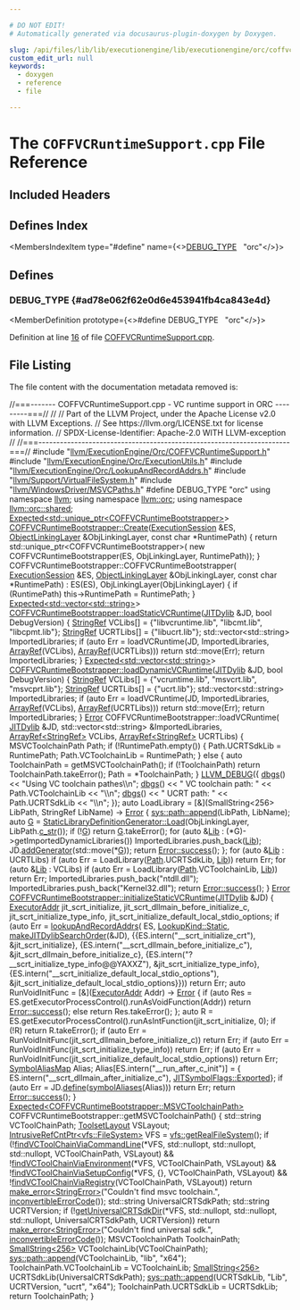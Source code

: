 ```yaml
---

# DO NOT EDIT!
# Automatically generated via docusaurus-plugin-doxygen by Doxygen.

slug: /api/files/lib/lib/executionengine/lib/executionengine/orc/coffvcruntimesupport-cpp
custom_edit_url: null
keywords:
  - doxygen
  - reference
  - file

---
```





# The `COFFVCRuntimeSupport.cpp` File Reference

<DoxygenPage pluginConfig={pluginConfig}>



## Included Headers

<IncludesList>
<IncludesListItem
  filePath="llvm/ExecutionEngine/Orc/COFFVCRuntimeSupport.h"
  permalink="/docs/api/files/include/include/llvm/include/llvm/executionengine/include/llvm/executionengine/orc/coffvcruntimesupport-h"
  isLocal="true" />
<IncludesListItem
  filePath="llvm/ExecutionEngine/Orc/ExecutionUtils.h"
  permalink="/docs/api/files/include/include/llvm/include/llvm/executionengine/include/llvm/executionengine/orc/executionutils-h"
  isLocal="true" />
<IncludesListItem
  filePath="llvm/ExecutionEngine/Orc/LookupAndRecordAddrs.h"
  permalink="/docs/api/files/include/include/llvm/include/llvm/executionengine/include/llvm/executionengine/orc/lookupandrecordaddrs-h"
  isLocal="true" />
<IncludesListItem
  filePath="llvm/Support/VirtualFileSystem.h"
  permalink="/docs/api/files/include/include/llvm/include/llvm/support/virtualfilesystem-h"
  isLocal="true" />
<IncludesListItem
  filePath="llvm/WindowsDriver/MSVCPaths.h"
  permalink="/docs/api/files/include/include/llvm/include/llvm/windowsdriver/msvcpaths-h"
  isLocal="true" />
</IncludesList>

## Defines Index

<MembersIndex>

<MembersIndexItem
  type="#define"
  name={<><a href="#ad78e062f62e0d6e453941fb4ca843e4d">DEBUG&#95;TYPE</a>&nbsp;&nbsp;&nbsp;&quot;orc&quot;</>}>
</MembersIndexItem>

</MembersIndex>


<SectionDefinition>

## Defines

### DEBUG&#95;TYPE {#ad78e062f62e0d6e453941fb4ca843e4d}

<MemberDefinition
  prototype={<>#define DEBUG&#95;TYPE&nbsp;&nbsp;&nbsp;&quot;orc&quot;</>}>

Definition at line <a href="#l00016">16</a> of file <a href="/docs/api/files/lib/lib/executionengine/lib/executionengine/orc/coffvcruntimesupport-cpp">COFFVCRuntimeSupport.cpp</a>.
</MemberDefinition>

</SectionDefinition>

## File Listing

The file content with the documentation metadata removed is:

<ProgramListing>

<Link id="l00001" /><CodeLine lineNumber="1"><span class="doxyHighlightComment">//===------- COFFVCRuntimeSupport.cpp - VC runtime support in ORC ---------===//</span></CodeLine>
<Link id="l00002" /><CodeLine lineNumber="2"><span class="doxyHighlightComment">//</span></CodeLine>
<Link id="l00003" /><CodeLine lineNumber="3"><span class="doxyHighlightComment">// Part of the LLVM Project, under the Apache License v2.0 with LLVM Exceptions.</span></CodeLine>
<Link id="l00004" /><CodeLine lineNumber="4"><span class="doxyHighlightComment">// See https://llvm.org/LICENSE.txt for license information.</span></CodeLine>
<Link id="l00005" /><CodeLine lineNumber="5"><span class="doxyHighlightComment">// SPDX-License-Identifier: Apache-2.0 WITH LLVM-exception</span></CodeLine>
<Link id="l00006" /><CodeLine lineNumber="6"><span class="doxyHighlightComment">//</span></CodeLine>
<Link id="l00007" /><CodeLine lineNumber="7"><span class="doxyHighlightComment">//===----------------------------------------------------------------------===//</span></CodeLine>
<Link id="l00008" /><CodeLine lineNumber="8"></CodeLine>
<Link id="l00009" /><CodeLine lineNumber="9"><span class="doxyHighlightPreprocessor">#include &quot;<a href="/docs/api/files/include/include/llvm/include/llvm/executionengine/include/llvm/executionengine/orc/coffvcruntimesupport-h">llvm/ExecutionEngine/Orc/COFFVCRuntimeSupport.h</a>&quot;</span></CodeLine>
<Link id="l00010" /><CodeLine lineNumber="10"></CodeLine>
<Link id="l00011" /><CodeLine lineNumber="11"><span class="doxyHighlightPreprocessor">#include &quot;<a href="/docs/api/files/include/include/llvm/include/llvm/executionengine/include/llvm/executionengine/orc/executionutils-h">llvm/ExecutionEngine/Orc/ExecutionUtils.h</a>&quot;</span></CodeLine>
<Link id="l00012" /><CodeLine lineNumber="12"><span class="doxyHighlightPreprocessor">#include &quot;<a href="/docs/api/files/include/include/llvm/include/llvm/executionengine/include/llvm/executionengine/orc/lookupandrecordaddrs-h">llvm/ExecutionEngine/Orc/LookupAndRecordAddrs.h</a>&quot;</span></CodeLine>
<Link id="l00013" /><CodeLine lineNumber="13"><span class="doxyHighlightPreprocessor">#include &quot;<a href="/docs/api/files/include/include/llvm/include/llvm/support/virtualfilesystem-h">llvm/Support/VirtualFileSystem.h</a>&quot;</span></CodeLine>
<Link id="l00014" /><CodeLine lineNumber="14"><span class="doxyHighlightPreprocessor">#include &quot;<a href="/docs/api/files/include/include/llvm/include/llvm/windowsdriver/msvcpaths-h">llvm/WindowsDriver/MSVCPaths.h</a>&quot;</span></CodeLine>
<Link id="l00015" /><CodeLine lineNumber="15"></CodeLine>
<Link id="l00016" /><CodeLine lineNumber="16" lineLink="#ad78e062f62e0d6e453941fb4ca843e4d"><span class="doxyHighlightPreprocessor">#define DEBUG&#95;TYPE &quot;orc&quot;</span></CodeLine>
<Link id="l00017" /><CodeLine lineNumber="17"></CodeLine>
<Link id="l00018" /><CodeLine lineNumber="18"><span class="doxyHighlightKeyword">using namespace </span><span class="doxyHighlight"><a href="/docs/api/namespaces/llvm">llvm</a>;</span></CodeLine>
<Link id="l00019" /><CodeLine lineNumber="19"><span class="doxyHighlightKeyword">using namespace </span><span class="doxyHighlight"><a href="/docs/api/namespaces/llvm/orc">llvm::orc</a>;</span></CodeLine>
<Link id="l00020" /><CodeLine lineNumber="20"><span class="doxyHighlightKeyword">using namespace </span><span class="doxyHighlight"><a href="/docs/api/namespaces/llvm/orc/shared">llvm::orc::shared</a>;</span></CodeLine>
<Link id="l00021" /><CodeLine lineNumber="21"></CodeLine>
<Link id="l00022" /><CodeLine lineNumber="22"><span class="doxyHighlight"><a href="/docs/api/classes/llvm/expected">Expected&lt;std::unique&#95;ptr&lt;COFFVCRuntimeBootstrapper&gt;</a>&gt;</span></CodeLine>
<Link id="l00023" /><CodeLine lineNumber="23" lineLink="/docs/api/classes/llvm/orc/coffvcruntimebootstrapper/#a86d3eff3f2d3dfad1bfb2f8ffa8d332b"><span class="doxyHighlight"><a href="/docs/api/classes/llvm/orc/coffvcruntimebootstrapper/#a86d3eff3f2d3dfad1bfb2f8ffa8d332b">COFFVCRuntimeBootstrapper::Create</a>(<a href="/docs/api/classes/llvm/orc/executionsession">ExecutionSession</a> &amp;ES,</span></CodeLine>
<Link id="l00024" /><CodeLine lineNumber="24"><span class="doxyHighlight">                                  <a href="/docs/api/classes/llvm/orc/objectlinkinglayer">ObjectLinkingLayer</a> &amp;ObjLinkingLayer,</span></CodeLine>
<Link id="l00025" /><CodeLine lineNumber="25"><span class="doxyHighlight">                                  </span><span class="doxyHighlightKeyword">const</span><span class="doxyHighlight"> </span><span class="doxyHighlightKeywordType">char</span><span class="doxyHighlight"> &#42;RuntimePath) &#123;</span></CodeLine>
<Link id="l00026" /><CodeLine lineNumber="26"><span class="doxyHighlight">  </span><span class="doxyHighlightKeywordFlow">return</span><span class="doxyHighlight"> std::unique&#95;ptr&lt;COFFVCRuntimeBootstrapper&gt;(</span></CodeLine>
<Link id="l00027" /><CodeLine lineNumber="27"><span class="doxyHighlight">      </span><span class="doxyHighlightKeyword">new</span><span class="doxyHighlight"> COFFVCRuntimeBootstrapper(ES, ObjLinkingLayer, RuntimePath));</span></CodeLine>
<Link id="l00028" /><CodeLine lineNumber="28"><span class="doxyHighlight">&#125;</span></CodeLine>
<Link id="l00029" /><CodeLine lineNumber="29"></CodeLine>
<Link id="l00030" /><CodeLine lineNumber="30"><span class="doxyHighlight">COFFVCRuntimeBootstrapper::COFFVCRuntimeBootstrapper(</span></CodeLine>
<Link id="l00031" /><CodeLine lineNumber="31"><span class="doxyHighlight">    <a href="/docs/api/classes/llvm/orc/executionsession">ExecutionSession</a> &amp;ES, <a href="/docs/api/classes/llvm/orc/objectlinkinglayer">ObjectLinkingLayer</a> &amp;ObjLinkingLayer,</span></CodeLine>
<Link id="l00032" /><CodeLine lineNumber="32"><span class="doxyHighlight">    </span><span class="doxyHighlightKeyword">const</span><span class="doxyHighlight"> </span><span class="doxyHighlightKeywordType">char</span><span class="doxyHighlight"> &#42;RuntimePath)</span></CodeLine>
<Link id="l00033" /><CodeLine lineNumber="33"><span class="doxyHighlight">    : ES(ES), ObjLinkingLayer(ObjLinkingLayer) &#123;</span></CodeLine>
<Link id="l00034" /><CodeLine lineNumber="34"><span class="doxyHighlight">  </span><span class="doxyHighlightKeywordFlow">if</span><span class="doxyHighlight"> (RuntimePath)</span></CodeLine>
<Link id="l00035" /><CodeLine lineNumber="35"><span class="doxyHighlight">    this-&gt;RuntimePath = RuntimePath;</span></CodeLine>
<Link id="l00036" /><CodeLine lineNumber="36"><span class="doxyHighlight">&#125;</span></CodeLine>
<Link id="l00037" /><CodeLine lineNumber="37"></CodeLine>
<Link id="l00038" /><CodeLine lineNumber="38"><span class="doxyHighlight"><a href="/docs/api/classes/llvm/expected">Expected&lt;std::vector&lt;std::string&gt;</a>&gt;</span></CodeLine>
<Link id="l00039" /><CodeLine lineNumber="39" lineLink="/docs/api/classes/llvm/orc/coffvcruntimebootstrapper/#aa199c65cb56c64b00e7cb294bee41fbd"><span class="doxyHighlight"><a href="/docs/api/classes/llvm/orc/coffvcruntimebootstrapper/#aa199c65cb56c64b00e7cb294bee41fbd">COFFVCRuntimeBootstrapper::loadStaticVCRuntime</a>(<a href="/docs/api/classes/llvm/orc/jitdylib">JITDylib</a> &amp;JD,</span></CodeLine>
<Link id="l00040" /><CodeLine lineNumber="40"><span class="doxyHighlight">                                               </span><span class="doxyHighlightKeywordType">bool</span><span class="doxyHighlight"> DebugVersion) &#123;</span></CodeLine>
<Link id="l00041" /><CodeLine lineNumber="41"><span class="doxyHighlight">  <a href="/docs/api/classes/llvm/stringref">StringRef</a> VCLibs&#91;&#93; = &#123;</span><span class="doxyHighlightStringLiteral">&quot;libvcruntime.lib&quot;</span><span class="doxyHighlight">, </span><span class="doxyHighlightStringLiteral">&quot;libcmt.lib&quot;</span><span class="doxyHighlight">, </span><span class="doxyHighlightStringLiteral">&quot;libcpmt.lib&quot;</span><span class="doxyHighlight">&#125;;</span></CodeLine>
<Link id="l00042" /><CodeLine lineNumber="42"><span class="doxyHighlight">  <a href="/docs/api/classes/llvm/stringref">StringRef</a> UCRTLibs&#91;&#93; = &#123;</span><span class="doxyHighlightStringLiteral">&quot;libucrt.lib&quot;</span><span class="doxyHighlight">&#125;;</span></CodeLine>
<Link id="l00043" /><CodeLine lineNumber="43"><span class="doxyHighlight">  std::vector&lt;std::string&gt; ImportedLibraries;</span></CodeLine>
<Link id="l00044" /><CodeLine lineNumber="44"><span class="doxyHighlight">  </span><span class="doxyHighlightKeywordFlow">if</span><span class="doxyHighlight"> (</span><span class="doxyHighlightKeyword">auto</span><span class="doxyHighlight"> Err = loadVCRuntime(JD, ImportedLibraries, <a href="/docs/api/namespaces/llvm/#ab9c6b351507d3c0730f4290919d43a12">ArrayRef</a>(VCLibs),</span></CodeLine>
<Link id="l00045" /><CodeLine lineNumber="45"><span class="doxyHighlight">                               <a href="/docs/api/namespaces/llvm/#ab9c6b351507d3c0730f4290919d43a12">ArrayRef</a>(UCRTLibs)))</span></CodeLine>
<Link id="l00046" /><CodeLine lineNumber="46"><span class="doxyHighlight">    </span><span class="doxyHighlightKeywordFlow">return</span><span class="doxyHighlight"> std::move(Err);</span></CodeLine>
<Link id="l00047" /><CodeLine lineNumber="47"><span class="doxyHighlight">  </span><span class="doxyHighlightKeywordFlow">return</span><span class="doxyHighlight"> ImportedLibraries;</span></CodeLine>
<Link id="l00048" /><CodeLine lineNumber="48"><span class="doxyHighlight">&#125;</span></CodeLine>
<Link id="l00049" /><CodeLine lineNumber="49"></CodeLine>
<Link id="l00050" /><CodeLine lineNumber="50"><span class="doxyHighlight"><a href="/docs/api/classes/llvm/expected">Expected&lt;std::vector&lt;std::string&gt;</a>&gt;</span></CodeLine>
<Link id="l00051" /><CodeLine lineNumber="51" lineLink="/docs/api/classes/llvm/orc/coffvcruntimebootstrapper/#ad4d58003ec0ce1138761122939c20d7a"><span class="doxyHighlight"><a href="/docs/api/classes/llvm/orc/coffvcruntimebootstrapper/#ad4d58003ec0ce1138761122939c20d7a">COFFVCRuntimeBootstrapper::loadDynamicVCRuntime</a>(<a href="/docs/api/classes/llvm/orc/jitdylib">JITDylib</a> &amp;JD,</span></CodeLine>
<Link id="l00052" /><CodeLine lineNumber="52"><span class="doxyHighlight">                                                </span><span class="doxyHighlightKeywordType">bool</span><span class="doxyHighlight"> DebugVersion) &#123;</span></CodeLine>
<Link id="l00053" /><CodeLine lineNumber="53"><span class="doxyHighlight">  <a href="/docs/api/classes/llvm/stringref">StringRef</a> VCLibs&#91;&#93; = &#123;</span><span class="doxyHighlightStringLiteral">&quot;vcruntime.lib&quot;</span><span class="doxyHighlight">, </span><span class="doxyHighlightStringLiteral">&quot;msvcrt.lib&quot;</span><span class="doxyHighlight">, </span><span class="doxyHighlightStringLiteral">&quot;msvcprt.lib&quot;</span><span class="doxyHighlight">&#125;;</span></CodeLine>
<Link id="l00054" /><CodeLine lineNumber="54"><span class="doxyHighlight">  <a href="/docs/api/classes/llvm/stringref">StringRef</a> UCRTLibs&#91;&#93; = &#123;</span><span class="doxyHighlightStringLiteral">&quot;ucrt.lib&quot;</span><span class="doxyHighlight">&#125;;</span></CodeLine>
<Link id="l00055" /><CodeLine lineNumber="55"><span class="doxyHighlight">  std::vector&lt;std::string&gt; ImportedLibraries;</span></CodeLine>
<Link id="l00056" /><CodeLine lineNumber="56"><span class="doxyHighlight">  </span><span class="doxyHighlightKeywordFlow">if</span><span class="doxyHighlight"> (</span><span class="doxyHighlightKeyword">auto</span><span class="doxyHighlight"> Err = loadVCRuntime(JD, ImportedLibraries, <a href="/docs/api/namespaces/llvm/#ab9c6b351507d3c0730f4290919d43a12">ArrayRef</a>(VCLibs),</span></CodeLine>
<Link id="l00057" /><CodeLine lineNumber="57"><span class="doxyHighlight">                               <a href="/docs/api/namespaces/llvm/#ab9c6b351507d3c0730f4290919d43a12">ArrayRef</a>(UCRTLibs)))</span></CodeLine>
<Link id="l00058" /><CodeLine lineNumber="58"><span class="doxyHighlight">    </span><span class="doxyHighlightKeywordFlow">return</span><span class="doxyHighlight"> std::move(Err);</span></CodeLine>
<Link id="l00059" /><CodeLine lineNumber="59"><span class="doxyHighlight">  </span><span class="doxyHighlightKeywordFlow">return</span><span class="doxyHighlight"> ImportedLibraries;</span></CodeLine>
<Link id="l00060" /><CodeLine lineNumber="60"><span class="doxyHighlight">&#125;</span></CodeLine>
<Link id="l00061" /><CodeLine lineNumber="61"></CodeLine>
<Link id="l00062" /><CodeLine lineNumber="62"><span class="doxyHighlight"><a href="/docs/api/classes/llvm/error">Error</a> COFFVCRuntimeBootstrapper::loadVCRuntime(</span></CodeLine>
<Link id="l00063" /><CodeLine lineNumber="63"><span class="doxyHighlight">    <a href="/docs/api/classes/llvm/orc/jitdylib">JITDylib</a> &amp;JD, std::vector&lt;std::string&gt; &amp;ImportedLibraries,</span></CodeLine>
<Link id="l00064" /><CodeLine lineNumber="64"><span class="doxyHighlight">    <a href="/docs/api/classes/llvm/arrayref">ArrayRef&lt;StringRef&gt;</a> VCLibs, <a href="/docs/api/classes/llvm/arrayref">ArrayRef&lt;StringRef&gt;</a> UCRTLibs) &#123;</span></CodeLine>
<Link id="l00065" /><CodeLine lineNumber="65"><span class="doxyHighlight">  MSVCToolchainPath Path;</span></CodeLine>
<Link id="l00066" /><CodeLine lineNumber="66"><span class="doxyHighlight">  </span><span class="doxyHighlightKeywordFlow">if</span><span class="doxyHighlight"> (!RuntimePath.empty()) &#123;</span></CodeLine>
<Link id="l00067" /><CodeLine lineNumber="67"><span class="doxyHighlight">    Path.UCRTSdkLib = RuntimePath;</span></CodeLine>
<Link id="l00068" /><CodeLine lineNumber="68"><span class="doxyHighlight">    Path.VCToolchainLib = RuntimePath;</span></CodeLine>
<Link id="l00069" /><CodeLine lineNumber="69"><span class="doxyHighlight">  &#125; </span><span class="doxyHighlightKeywordFlow">else</span><span class="doxyHighlight"> &#123;</span></CodeLine>
<Link id="l00070" /><CodeLine lineNumber="70"><span class="doxyHighlight">    </span><span class="doxyHighlightKeyword">auto</span><span class="doxyHighlight"> ToolchainPath = getMSVCToolchainPath();</span></CodeLine>
<Link id="l00071" /><CodeLine lineNumber="71"><span class="doxyHighlight">    </span><span class="doxyHighlightKeywordFlow">if</span><span class="doxyHighlight"> (!ToolchainPath)</span></CodeLine>
<Link id="l00072" /><CodeLine lineNumber="72"><span class="doxyHighlight">      </span><span class="doxyHighlightKeywordFlow">return</span><span class="doxyHighlight"> ToolchainPath.takeError();</span></CodeLine>
<Link id="l00073" /><CodeLine lineNumber="73"><span class="doxyHighlight">    Path = &#42;ToolchainPath;</span></CodeLine>
<Link id="l00074" /><CodeLine lineNumber="74"><span class="doxyHighlight">  &#125;</span></CodeLine>
<Link id="l00075" /><CodeLine lineNumber="75"><span class="doxyHighlight">  <a href="/docs/api/files/include/include/llvm/include/llvm/support/debug-h/#a196897517069dda1bdb549e24468f7d7">LLVM&#95;DEBUG</a>(&#123;</span></CodeLine>
<Link id="l00076" /><CodeLine lineNumber="76"><span class="doxyHighlight">    <a href="/docs/api/namespaces/llvm/#a7c46c742c31be54870e2038048e6b391">dbgs</a>() &lt;&lt; </span><span class="doxyHighlightStringLiteral">&quot;Using VC toolchain pathes\\n&quot;</span><span class="doxyHighlight">;</span></CodeLine>
<Link id="l00077" /><CodeLine lineNumber="77"><span class="doxyHighlight">    <a href="/docs/api/namespaces/llvm/#a7c46c742c31be54870e2038048e6b391">dbgs</a>() &lt;&lt; </span><span class="doxyHighlightStringLiteral">&quot;  VC toolchain path: &quot;</span><span class="doxyHighlight"> &lt;&lt; Path.VCToolchainLib &lt;&lt; </span><span class="doxyHighlightStringLiteral">&quot;\\n&quot;</span><span class="doxyHighlight">;</span></CodeLine>
<Link id="l00078" /><CodeLine lineNumber="78"><span class="doxyHighlight">    <a href="/docs/api/namespaces/llvm/#a7c46c742c31be54870e2038048e6b391">dbgs</a>() &lt;&lt; </span><span class="doxyHighlightStringLiteral">&quot;  UCRT path: &quot;</span><span class="doxyHighlight"> &lt;&lt; Path.UCRTSdkLib &lt;&lt; </span><span class="doxyHighlightStringLiteral">&quot;\\n&quot;</span><span class="doxyHighlight">;</span></CodeLine>
<Link id="l00079" /><CodeLine lineNumber="79"><span class="doxyHighlight">  &#125;);</span></CodeLine>
<Link id="l00080" /><CodeLine lineNumber="80"></CodeLine>
<Link id="l00081" /><CodeLine lineNumber="81"><span class="doxyHighlight">  </span><span class="doxyHighlightKeyword">auto</span><span class="doxyHighlight"> LoadLibrary = &#91;&amp;&#93;(SmallString&lt;256&gt; LibPath, StringRef LibName) -&gt; <a href="/docs/api/namespaces/llvm/#ac226f3d2b9ca090171a8e0a8cb92c343a902b0d55fddef6f8d651fe1035b7d4bd">Error</a> &#123;</span></CodeLine>
<Link id="l00082" /><CodeLine lineNumber="82"><span class="doxyHighlight">    <a href="/docs/api/namespaces/llvm/sys/path/#acb80894344c78dacf8d5ff8c23be697d">sys::path::append</a>(LibPath, LibName);</span></CodeLine>
<Link id="l00083" /><CodeLine lineNumber="83"></CodeLine>
<Link id="l00084" /><CodeLine lineNumber="84"><span class="doxyHighlight">    </span><span class="doxyHighlightKeyword">auto</span><span class="doxyHighlight"> <a href="/docs/api/files/lib/lib/support/md5-cpp/#ad96b7cf3182ce2ba85e5a7a93b12c441">G</a> = <a href="/docs/api/classes/llvm/orc/staticlibrarydefinitiongenerator/#a703cd8845907b2859b4ebdd00c206bc1">StaticLibraryDefinitionGenerator::Load</a>(ObjLinkingLayer,</span></CodeLine>
<Link id="l00085" /><CodeLine lineNumber="85"><span class="doxyHighlight">                                                    LibPath.<a href="/docs/api/classes/llvm/smallstring/#ade4b8410fbe0406fc61d1db65d1cfa12">c&#95;str</a>());</span></CodeLine>
<Link id="l00086" /><CodeLine lineNumber="86"><span class="doxyHighlight">    </span><span class="doxyHighlightKeywordFlow">if</span><span class="doxyHighlight"> (!<a href="/docs/api/files/lib/lib/support/md5-cpp/#ad96b7cf3182ce2ba85e5a7a93b12c441">G</a>)</span></CodeLine>
<Link id="l00087" /><CodeLine lineNumber="87"><span class="doxyHighlight">      </span><span class="doxyHighlightKeywordFlow">return</span><span class="doxyHighlight"> <a href="/docs/api/files/lib/lib/support/md5-cpp/#ad96b7cf3182ce2ba85e5a7a93b12c441">G</a>.takeError();</span></CodeLine>
<Link id="l00088" /><CodeLine lineNumber="88"></CodeLine>
<Link id="l00089" /><CodeLine lineNumber="89"><span class="doxyHighlight">    </span><span class="doxyHighlightKeywordFlow">for</span><span class="doxyHighlight"> (</span><span class="doxyHighlightKeyword">auto</span><span class="doxyHighlight"> &amp;<a href="/docs/api/namespaces/llvm/#a372f87e2cac1c83389c98554dc44806da043d23e54edc5360a7785ae212d1b806">Lib</a> : (&#42;G)-&gt;getImportedDynamicLibraries())</span></CodeLine>
<Link id="l00090" /><CodeLine lineNumber="90"><span class="doxyHighlight">      ImportedLibraries.push&#95;back(<a href="/docs/api/namespaces/llvm/#a372f87e2cac1c83389c98554dc44806da043d23e54edc5360a7785ae212d1b806">Lib</a>);</span></CodeLine>
<Link id="l00091" /><CodeLine lineNumber="91"></CodeLine>
<Link id="l00092" /><CodeLine lineNumber="92"><span class="doxyHighlight">    JD.<a href="/docs/api/classes/llvm/orc/jitdylib/#ae89dfebe97fc65907c1b9194aafe1ade">addGenerator</a>(std::move(&#42;<a href="/docs/api/files/lib/lib/support/md5-cpp/#ad96b7cf3182ce2ba85e5a7a93b12c441">G</a>));</span></CodeLine>
<Link id="l00093" /><CodeLine lineNumber="93"></CodeLine>
<Link id="l00094" /><CodeLine lineNumber="94"><span class="doxyHighlight">    </span><span class="doxyHighlightKeywordFlow">return</span><span class="doxyHighlight"> <a href="/docs/api/classes/llvm/error/#a4dfd0813c3d0e0a30439b5a3e9196b59">Error::success</a>();</span></CodeLine>
<Link id="l00095" /><CodeLine lineNumber="95"><span class="doxyHighlight">  &#125;;</span></CodeLine>
<Link id="l00096" /><CodeLine lineNumber="96"><span class="doxyHighlight">  </span><span class="doxyHighlightKeywordFlow">for</span><span class="doxyHighlight"> (</span><span class="doxyHighlightKeyword">auto</span><span class="doxyHighlight"> &amp;<a href="/docs/api/namespaces/llvm/#a372f87e2cac1c83389c98554dc44806da043d23e54edc5360a7785ae212d1b806">Lib</a> : UCRTLibs)</span></CodeLine>
<Link id="l00097" /><CodeLine lineNumber="97"><span class="doxyHighlight">    </span><span class="doxyHighlightKeywordFlow">if</span><span class="doxyHighlight"> (</span><span class="doxyHighlightKeyword">auto</span><span class="doxyHighlight"> Err = LoadLibrary(<a href="/docs/api/namespaces/llvm/pdb/#ac10322dc19a928c2dbb83ec9689dc23caac70412e939d72a9234cdebb1af5867b">Path</a>.UCRTSdkLib, <a href="/docs/api/namespaces/llvm/#a372f87e2cac1c83389c98554dc44806da043d23e54edc5360a7785ae212d1b806">Lib</a>))</span></CodeLine>
<Link id="l00098" /><CodeLine lineNumber="98"><span class="doxyHighlight">      </span><span class="doxyHighlightKeywordFlow">return</span><span class="doxyHighlight"> Err;</span></CodeLine>
<Link id="l00099" /><CodeLine lineNumber="99"></CodeLine>
<Link id="l00100" /><CodeLine lineNumber="100"><span class="doxyHighlight">  </span><span class="doxyHighlightKeywordFlow">for</span><span class="doxyHighlight"> (</span><span class="doxyHighlightKeyword">auto</span><span class="doxyHighlight"> &amp;<a href="/docs/api/namespaces/llvm/#a372f87e2cac1c83389c98554dc44806da043d23e54edc5360a7785ae212d1b806">Lib</a> : VCLibs)</span></CodeLine>
<Link id="l00101" /><CodeLine lineNumber="101"><span class="doxyHighlight">    </span><span class="doxyHighlightKeywordFlow">if</span><span class="doxyHighlight"> (</span><span class="doxyHighlightKeyword">auto</span><span class="doxyHighlight"> Err = LoadLibrary(<a href="/docs/api/namespaces/llvm/pdb/#ac10322dc19a928c2dbb83ec9689dc23caac70412e939d72a9234cdebb1af5867b">Path</a>.VCToolchainLib, <a href="/docs/api/namespaces/llvm/#a372f87e2cac1c83389c98554dc44806da043d23e54edc5360a7785ae212d1b806">Lib</a>))</span></CodeLine>
<Link id="l00102" /><CodeLine lineNumber="102"><span class="doxyHighlight">      </span><span class="doxyHighlightKeywordFlow">return</span><span class="doxyHighlight"> Err;</span></CodeLine>
<Link id="l00103" /><CodeLine lineNumber="103"><span class="doxyHighlight">  ImportedLibraries.push&#95;back(</span><span class="doxyHighlightStringLiteral">&quot;ntdll.dll&quot;</span><span class="doxyHighlight">);</span></CodeLine>
<Link id="l00104" /><CodeLine lineNumber="104"><span class="doxyHighlight">  ImportedLibraries.push&#95;back(</span><span class="doxyHighlightStringLiteral">&quot;Kernel32.dll&quot;</span><span class="doxyHighlight">);</span></CodeLine>
<Link id="l00105" /><CodeLine lineNumber="105"></CodeLine>
<Link id="l00106" /><CodeLine lineNumber="106"><span class="doxyHighlight">  </span><span class="doxyHighlightKeywordFlow">return</span><span class="doxyHighlight"> <a href="/docs/api/classes/llvm/error/#a4dfd0813c3d0e0a30439b5a3e9196b59">Error::success</a>();</span></CodeLine>
<Link id="l00107" /><CodeLine lineNumber="107"><span class="doxyHighlight">&#125;</span></CodeLine>
<Link id="l00108" /><CodeLine lineNumber="108"></CodeLine>
<Link id="l00109" /><CodeLine lineNumber="109" lineLink="/docs/api/classes/llvm/orc/coffvcruntimebootstrapper/#ae44ab952b63e5c304c8ea532a7dd01b1"><span class="doxyHighlight"><a href="/docs/api/classes/llvm/error">Error</a> <a href="/docs/api/classes/llvm/orc/coffvcruntimebootstrapper/#ae44ab952b63e5c304c8ea532a7dd01b1">COFFVCRuntimeBootstrapper::initializeStaticVCRuntime</a>(<a href="/docs/api/classes/llvm/orc/jitdylib">JITDylib</a> &amp;JD) &#123;</span></CodeLine>
<Link id="l00110" /><CodeLine lineNumber="110"><span class="doxyHighlight">  <a href="/docs/api/classes/llvm/orc/executoraddr">ExecutorAddr</a> jit&#95;scrt&#95;initialize, jit&#95;scrt&#95;dllmain&#95;before&#95;initialize&#95;c,</span></CodeLine>
<Link id="l00111" /><CodeLine lineNumber="111"><span class="doxyHighlight">      jit&#95;scrt&#95;initialize&#95;type&#95;info,</span></CodeLine>
<Link id="l00112" /><CodeLine lineNumber="112"><span class="doxyHighlight">      jit&#95;scrt&#95;initialize&#95;default&#95;local&#95;stdio&#95;options;</span></CodeLine>
<Link id="l00113" /><CodeLine lineNumber="113"><span class="doxyHighlight">  </span><span class="doxyHighlightKeywordFlow">if</span><span class="doxyHighlight"> (</span><span class="doxyHighlightKeyword">auto</span><span class="doxyHighlight"> Err = <a href="/docs/api/namespaces/llvm/orc/#a8099b2810ee3dbc4cb1a1efdafcb4dfb">lookupAndRecordAddrs</a>(</span></CodeLine>
<Link id="l00114" /><CodeLine lineNumber="114"><span class="doxyHighlight">          ES, <a href="/docs/api/namespaces/llvm/orc/#ac17672ae6b70c781cc77713e88d698eba84a8921b25f505d0d2077aeb5db4bc16">LookupKind::Static</a>, <a href="/docs/api/namespaces/llvm/orc/#a14f663a8d190b740cfb9cbf0d88a7619">makeJITDylibSearchOrder</a>(&amp;JD),</span></CodeLine>
<Link id="l00115" /><CodeLine lineNumber="115"><span class="doxyHighlight">          &#123;&#123;ES.intern(</span><span class="doxyHighlightStringLiteral">&quot;&#95;&#95;scrt&#95;initialize&#95;crt&quot;</span><span class="doxyHighlight">), &amp;jit&#95;scrt&#95;initialize&#125;,</span></CodeLine>
<Link id="l00116" /><CodeLine lineNumber="116"><span class="doxyHighlight">           &#123;ES.intern(</span><span class="doxyHighlightStringLiteral">&quot;&#95;&#95;scrt&#95;dllmain&#95;before&#95;initialize&#95;c&quot;</span><span class="doxyHighlight">),</span></CodeLine>
<Link id="l00117" /><CodeLine lineNumber="117"><span class="doxyHighlight">            &amp;jit&#95;scrt&#95;dllmain&#95;before&#95;initialize&#95;c&#125;,</span></CodeLine>
<Link id="l00118" /><CodeLine lineNumber="118"><span class="doxyHighlight">           &#123;ES.intern(</span><span class="doxyHighlightStringLiteral">&quot;?&#95;&#95;scrt&#95;initialize&#95;type&#95;info@@YAXXZ&quot;</span><span class="doxyHighlight">),</span></CodeLine>
<Link id="l00119" /><CodeLine lineNumber="119"><span class="doxyHighlight">            &amp;jit&#95;scrt&#95;initialize&#95;type&#95;info&#125;,</span></CodeLine>
<Link id="l00120" /><CodeLine lineNumber="120"><span class="doxyHighlight">           &#123;ES.intern(</span><span class="doxyHighlightStringLiteral">&quot;&#95;&#95;scrt&#95;initialize&#95;default&#95;local&#95;stdio&#95;options&quot;</span><span class="doxyHighlight">),</span></CodeLine>
<Link id="l00121" /><CodeLine lineNumber="121"><span class="doxyHighlight">            &amp;jit&#95;scrt&#95;initialize&#95;default&#95;local&#95;stdio&#95;options&#125;&#125;))</span></CodeLine>
<Link id="l00122" /><CodeLine lineNumber="122"><span class="doxyHighlight">    </span><span class="doxyHighlightKeywordFlow">return</span><span class="doxyHighlight"> Err;</span></CodeLine>
<Link id="l00123" /><CodeLine lineNumber="123"></CodeLine>
<Link id="l00124" /><CodeLine lineNumber="124"><span class="doxyHighlight">  </span><span class="doxyHighlightKeyword">auto</span><span class="doxyHighlight"> RunVoidInitFunc = &#91;&amp;&#93;(<a href="/docs/api/classes/llvm/orc/executoraddr">ExecutorAddr</a> Addr) -&gt; <a href="/docs/api/classes/llvm/error">Error</a> &#123;</span></CodeLine>
<Link id="l00125" /><CodeLine lineNumber="125"><span class="doxyHighlight">    </span><span class="doxyHighlightKeywordFlow">if</span><span class="doxyHighlight"> (</span><span class="doxyHighlightKeyword">auto</span><span class="doxyHighlight"> Res = ES.getExecutorProcessControl().runAsVoidFunction(Addr))</span></CodeLine>
<Link id="l00126" /><CodeLine lineNumber="126"><span class="doxyHighlight">      </span><span class="doxyHighlightKeywordFlow">return</span><span class="doxyHighlight"> <a href="/docs/api/classes/llvm/error/#a4dfd0813c3d0e0a30439b5a3e9196b59">Error::success</a>();</span></CodeLine>
<Link id="l00127" /><CodeLine lineNumber="127"><span class="doxyHighlight">    </span><span class="doxyHighlightKeywordFlow">else</span></CodeLine>
<Link id="l00128" /><CodeLine lineNumber="128"><span class="doxyHighlight">      </span><span class="doxyHighlightKeywordFlow">return</span><span class="doxyHighlight"> Res.takeError();</span></CodeLine>
<Link id="l00129" /><CodeLine lineNumber="129"><span class="doxyHighlight">  &#125;;</span></CodeLine>
<Link id="l00130" /><CodeLine lineNumber="130"></CodeLine>
<Link id="l00131" /><CodeLine lineNumber="131"><span class="doxyHighlight">  </span><span class="doxyHighlightKeyword">auto</span><span class="doxyHighlight"> R =</span></CodeLine>
<Link id="l00132" /><CodeLine lineNumber="132"><span class="doxyHighlight">      ES.getExecutorProcessControl().runAsIntFunction(jit&#95;scrt&#95;initialize, 0);</span></CodeLine>
<Link id="l00133" /><CodeLine lineNumber="133"><span class="doxyHighlight">  </span><span class="doxyHighlightKeywordFlow">if</span><span class="doxyHighlight"> (!R)</span></CodeLine>
<Link id="l00134" /><CodeLine lineNumber="134"><span class="doxyHighlight">    </span><span class="doxyHighlightKeywordFlow">return</span><span class="doxyHighlight"> R.takeError();</span></CodeLine>
<Link id="l00135" /><CodeLine lineNumber="135"></CodeLine>
<Link id="l00136" /><CodeLine lineNumber="136"><span class="doxyHighlight">  </span><span class="doxyHighlightKeywordFlow">if</span><span class="doxyHighlight"> (</span><span class="doxyHighlightKeyword">auto</span><span class="doxyHighlight"> Err = RunVoidInitFunc(jit&#95;scrt&#95;dllmain&#95;before&#95;initialize&#95;c))</span></CodeLine>
<Link id="l00137" /><CodeLine lineNumber="137"><span class="doxyHighlight">    </span><span class="doxyHighlightKeywordFlow">return</span><span class="doxyHighlight"> Err;</span></CodeLine>
<Link id="l00138" /><CodeLine lineNumber="138"></CodeLine>
<Link id="l00139" /><CodeLine lineNumber="139"><span class="doxyHighlight">  </span><span class="doxyHighlightKeywordFlow">if</span><span class="doxyHighlight"> (</span><span class="doxyHighlightKeyword">auto</span><span class="doxyHighlight"> Err = RunVoidInitFunc(jit&#95;scrt&#95;initialize&#95;type&#95;info))</span></CodeLine>
<Link id="l00140" /><CodeLine lineNumber="140"><span class="doxyHighlight">    </span><span class="doxyHighlightKeywordFlow">return</span><span class="doxyHighlight"> Err;</span></CodeLine>
<Link id="l00141" /><CodeLine lineNumber="141"></CodeLine>
<Link id="l00142" /><CodeLine lineNumber="142"><span class="doxyHighlight">  </span><span class="doxyHighlightKeywordFlow">if</span><span class="doxyHighlight"> (</span><span class="doxyHighlightKeyword">auto</span><span class="doxyHighlight"> Err =</span></CodeLine>
<Link id="l00143" /><CodeLine lineNumber="143"><span class="doxyHighlight">          RunVoidInitFunc(jit&#95;scrt&#95;initialize&#95;default&#95;local&#95;stdio&#95;options))</span></CodeLine>
<Link id="l00144" /><CodeLine lineNumber="144"><span class="doxyHighlight">    </span><span class="doxyHighlightKeywordFlow">return</span><span class="doxyHighlight"> Err;</span></CodeLine>
<Link id="l00145" /><CodeLine lineNumber="145"></CodeLine>
<Link id="l00146" /><CodeLine lineNumber="146"><span class="doxyHighlight">  <a href="/docs/api/namespaces/llvm/orc/#adfa7bcc2544e48c4531ebfe74ae622b2">SymbolAliasMap</a> Alias;</span></CodeLine>
<Link id="l00147" /><CodeLine lineNumber="147"><span class="doxyHighlight">  Alias&#91;ES.intern(</span><span class="doxyHighlightStringLiteral">&quot;&#95;&#95;run&#95;after&#95;c&#95;init&quot;</span><span class="doxyHighlight">)&#93; = &#123;</span></CodeLine>
<Link id="l00148" /><CodeLine lineNumber="148"><span class="doxyHighlight">      ES.intern(</span><span class="doxyHighlightStringLiteral">&quot;&#95;&#95;scrt&#95;dllmain&#95;after&#95;initialize&#95;c&quot;</span><span class="doxyHighlight">), <a href="/docs/api/classes/llvm/jitsymbolflags/#ad509c6d010720c4f71aeac1fba93f8cbaeb59403a31ee3f63734a411e9e42ddd8">JITSymbolFlags::Exported</a>&#125;;</span></CodeLine>
<Link id="l00149" /><CodeLine lineNumber="149"><span class="doxyHighlight">  </span><span class="doxyHighlightKeywordFlow">if</span><span class="doxyHighlight"> (</span><span class="doxyHighlightKeyword">auto</span><span class="doxyHighlight"> Err = JD.<a href="/docs/api/classes/llvm/orc/jitdylib/#a5ec8631eb0c37168d6f85c4ecad77747">define</a>(<a href="/docs/api/namespaces/llvm/orc/#a2c212cdbe134087fcaa385aad1bc8a9e">symbolAliases</a>(Alias)))</span></CodeLine>
<Link id="l00150" /><CodeLine lineNumber="150"><span class="doxyHighlight">    </span><span class="doxyHighlightKeywordFlow">return</span><span class="doxyHighlight"> Err;</span></CodeLine>
<Link id="l00151" /><CodeLine lineNumber="151"></CodeLine>
<Link id="l00152" /><CodeLine lineNumber="152"><span class="doxyHighlight">  </span><span class="doxyHighlightKeywordFlow">return</span><span class="doxyHighlight"> <a href="/docs/api/classes/llvm/error/#a4dfd0813c3d0e0a30439b5a3e9196b59">Error::success</a>();</span></CodeLine>
<Link id="l00153" /><CodeLine lineNumber="153"><span class="doxyHighlight">&#125;</span></CodeLine>
<Link id="l00154" /><CodeLine lineNumber="154"></CodeLine>
<Link id="l00155" /><CodeLine lineNumber="155"><span class="doxyHighlight"><a href="/docs/api/classes/llvm/expected">Expected&lt;COFFVCRuntimeBootstrapper::MSVCToolchainPath&gt;</a></span></CodeLine>
<Link id="l00156" /><CodeLine lineNumber="156"><span class="doxyHighlight">COFFVCRuntimeBootstrapper::getMSVCToolchainPath() &#123;</span></CodeLine>
<Link id="l00157" /><CodeLine lineNumber="157"><span class="doxyHighlight">  std::string VCToolChainPath;</span></CodeLine>
<Link id="l00158" /><CodeLine lineNumber="158"><span class="doxyHighlight">  <a href="/docs/api/namespaces/llvm/#aa1f26fe15566118837302706870c1a7e">ToolsetLayout</a> VSLayout;</span></CodeLine>
<Link id="l00159" /><CodeLine lineNumber="159"><span class="doxyHighlight">  <a href="/docs/api/classes/llvm/intrusiverefcntptr">IntrusiveRefCntPtr&lt;vfs::FileSystem&gt;</a> VFS = <a href="/docs/api/namespaces/llvm/vfs/#a9878c6a5a53d24e17c7c1002be31364c">vfs::getRealFileSystem</a>();</span></CodeLine>
<Link id="l00160" /><CodeLine lineNumber="160"><span class="doxyHighlight">  </span><span class="doxyHighlightKeywordFlow">if</span><span class="doxyHighlight"> (!<a href="/docs/api/namespaces/llvm/#a22439c20979b1335d2c672289f5a1d06">findVCToolChainViaCommandLine</a>(&#42;VFS, std::nullopt, std::nullopt,</span></CodeLine>
<Link id="l00161" /><CodeLine lineNumber="161"><span class="doxyHighlight">                                     std::nullopt, VCToolChainPath, VSLayout) &amp;&amp;</span></CodeLine>
<Link id="l00162" /><CodeLine lineNumber="162"><span class="doxyHighlight">      !<a href="/docs/api/namespaces/llvm/#a5a9952645a56e841314d2b880bd31375">findVCToolChainViaEnvironment</a>(&#42;VFS, VCToolChainPath, VSLayout) &amp;&amp;</span></CodeLine>
<Link id="l00163" /><CodeLine lineNumber="163"><span class="doxyHighlight">      !<a href="/docs/api/namespaces/llvm/#a79c3f6c8d0e321d8b23f365e485bfde7">findVCToolChainViaSetupConfig</a>(&#42;VFS, &#123;&#125;, VCToolChainPath, VSLayout) &amp;&amp;</span></CodeLine>
<Link id="l00164" /><CodeLine lineNumber="164"><span class="doxyHighlight">      !<a href="/docs/api/namespaces/llvm/#aee9b1b3966b67cad2185aac5d1159358">findVCToolChainViaRegistry</a>(VCToolChainPath, VSLayout))</span></CodeLine>
<Link id="l00165" /><CodeLine lineNumber="165"><span class="doxyHighlight">    </span><span class="doxyHighlightKeywordFlow">return</span><span class="doxyHighlight"> <a href="/docs/api/namespaces/llvm/#a9999bd897fc8a1648bd69b36fee2d357">make&#95;error&lt;StringError&gt;</a>(</span><span class="doxyHighlightStringLiteral">&quot;Couldn&#39;t find msvc toolchain.&quot;</span><span class="doxyHighlight">,</span></CodeLine>
<Link id="l00166" /><CodeLine lineNumber="166"><span class="doxyHighlight">                                   <a href="/docs/api/namespaces/llvm/#a2b43c21951d0948b34bcf7019949032d">inconvertibleErrorCode</a>());</span></CodeLine>
<Link id="l00167" /><CodeLine lineNumber="167"></CodeLine>
<Link id="l00168" /><CodeLine lineNumber="168"><span class="doxyHighlight">  std::string UniversalCRTSdkPath;</span></CodeLine>
<Link id="l00169" /><CodeLine lineNumber="169"><span class="doxyHighlight">  std::string UCRTVersion;</span></CodeLine>
<Link id="l00170" /><CodeLine lineNumber="170"><span class="doxyHighlight">  </span><span class="doxyHighlightKeywordFlow">if</span><span class="doxyHighlight"> (!<a href="/docs/api/namespaces/llvm/#af944c296925180c38c773968d6970623">getUniversalCRTSdkDir</a>(&#42;VFS, std::nullopt, std::nullopt, std::nullopt,</span></CodeLine>
<Link id="l00171" /><CodeLine lineNumber="171"><span class="doxyHighlight">                             UniversalCRTSdkPath, UCRTVersion))</span></CodeLine>
<Link id="l00172" /><CodeLine lineNumber="172"><span class="doxyHighlight">    </span><span class="doxyHighlightKeywordFlow">return</span><span class="doxyHighlight"> <a href="/docs/api/namespaces/llvm/#a9999bd897fc8a1648bd69b36fee2d357">make&#95;error&lt;StringError&gt;</a>(</span><span class="doxyHighlightStringLiteral">&quot;Couldn&#39;t find universal sdk.&quot;</span><span class="doxyHighlight">,</span></CodeLine>
<Link id="l00173" /><CodeLine lineNumber="173"><span class="doxyHighlight">                                   <a href="/docs/api/namespaces/llvm/#a2b43c21951d0948b34bcf7019949032d">inconvertibleErrorCode</a>());</span></CodeLine>
<Link id="l00174" /><CodeLine lineNumber="174"></CodeLine>
<Link id="l00175" /><CodeLine lineNumber="175"><span class="doxyHighlight">  MSVCToolchainPath ToolchainPath;</span></CodeLine>
<Link id="l00176" /><CodeLine lineNumber="176"><span class="doxyHighlight">  <a href="/docs/api/classes/llvm/smallstring">SmallString&lt;256&gt;</a> VCToolchainLib(VCToolChainPath);</span></CodeLine>
<Link id="l00177" /><CodeLine lineNumber="177"><span class="doxyHighlight">  <a href="/docs/api/namespaces/llvm/sys/path/#acb80894344c78dacf8d5ff8c23be697d">sys::path::append</a>(VCToolchainLib, </span><span class="doxyHighlightStringLiteral">&quot;lib&quot;</span><span class="doxyHighlight">, </span><span class="doxyHighlightStringLiteral">&quot;x64&quot;</span><span class="doxyHighlight">);</span></CodeLine>
<Link id="l00178" /><CodeLine lineNumber="178"><span class="doxyHighlight">  ToolchainPath.VCToolchainLib = VCToolchainLib;</span></CodeLine>
<Link id="l00179" /><CodeLine lineNumber="179"></CodeLine>
<Link id="l00180" /><CodeLine lineNumber="180"><span class="doxyHighlight">  <a href="/docs/api/classes/llvm/smallstring">SmallString&lt;256&gt;</a> UCRTSdkLib(UniversalCRTSdkPath);</span></CodeLine>
<Link id="l00181" /><CodeLine lineNumber="181"><span class="doxyHighlight">  <a href="/docs/api/namespaces/llvm/sys/path/#acb80894344c78dacf8d5ff8c23be697d">sys::path::append</a>(UCRTSdkLib, </span><span class="doxyHighlightStringLiteral">&quot;Lib&quot;</span><span class="doxyHighlight">, UCRTVersion, </span><span class="doxyHighlightStringLiteral">&quot;ucrt&quot;</span><span class="doxyHighlight">, </span><span class="doxyHighlightStringLiteral">&quot;x64&quot;</span><span class="doxyHighlight">);</span></CodeLine>
<Link id="l00182" /><CodeLine lineNumber="182"><span class="doxyHighlight">  ToolchainPath.UCRTSdkLib = UCRTSdkLib;</span></CodeLine>
<Link id="l00183" /><CodeLine lineNumber="183"><span class="doxyHighlight">  </span><span class="doxyHighlightKeywordFlow">return</span><span class="doxyHighlight"> ToolchainPath;</span></CodeLine>
<Link id="l00184" /><CodeLine lineNumber="184"><span class="doxyHighlight">&#125;</span></CodeLine>

</ProgramListing>


</DoxygenPage>
